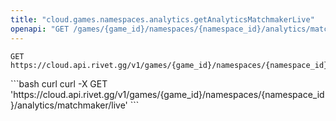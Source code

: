 ```yaml
---
title: "cloud.games.namespaces.analytics.getAnalyticsMatchmakerLive"
openapi: "GET /games/{game_id}/namespaces/{namespace_id}/analytics/matchmaker/live"
---
```


```
GET https://cloud.api.rivet.gg/v1/games/{game_id}/namespaces/{namespace_id}/analytics/matchmaker/live
```


<RequestExample>
```bash curl
curl -X GET 'https://cloud.api.rivet.gg/v1/games/{game_id}/namespaces/{namespace_id}/analytics/matchmaker/live'
```
</RequestExample>
